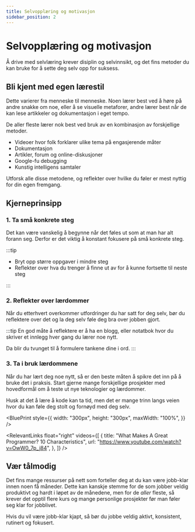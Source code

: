 ```yaml
---
title: Selvopplæring og motivasjon
sidebar_position: 2
---
```



# Selvopplæring og motivasjon

Å drive med selvlæring krever disiplin og selvinnsikt, og det fins metoder du kan bruke for å sette deg selv opp for suksess.

## Bli kjent med egen lærestil

Dette varierer fra menneske til menneske. Noen lærer best ved å høre på andre snakke om noe,
eller å se visuelle metaforer, andre lærer best når de kan lese artikkeler og dokumentasjon i eget tempo.

De aller fleste lærer nok best ved bruk av en kombinasjon av forskjellige metoder.

- Videoer hvor folk forklarer ulike tema på engasjerende måter
- Dokumentasjon
- Artikler, forum og online-diskusjoner
- Google-fu debugging
- Kunstig intelligens samtaler

Utforsk alle disse metodene, og reflekter over hvilke du føler er mest nyttig for din egen fremgang.

## Kjerneprinsipp

### 1. Ta <Highlight>små konkrete steg</Highlight>

Det kan være vanskelig å begynne når det føles ut som at man har alt forann seg.
Derfor er det viktig å konstant fokusere på små konkrete steg.

:::tip

- Bryt opp større oppgaver i mindre steg
- Reflekter over hva du trenger å finne ut av for å kunne fortsette til neste steg

:::

### 2. <Highlight>Reflekter</Highlight> over lærdommer

Når du etterhvert overkommer utfordringer du har satt for deg selv,
bør du reflektere over det og la deg selv føle deg bra over jobben gjort.

:::tip
En god måte å reflektere er å ha en blogg, eller notatbok hvor du skriver et innlegg hver gang du lærer noe nytt.

Da blir du tvunget til å formulere tankene dine i ord.
:::

### 3. <Highlight>Ta i bruk</Highlight> lærdommene

Når du har lært deg noe nytt, så er den beste måten å spikre det inn på å bruke det i praksis.
Start gjerne mange forskjellige prosjekter med hovedformål om å teste ut nye teknologier og lærdommer.

Husk at det å lære å kode kan ta tid, men det er mange trinn langs veien hvor du kan føle deg stolt og fornøyd med deg selv.

<BluePrint
  style={{
    width: "300px",
    height: "300px",
    maxWidth: "100%",
  }}
/>

<RelevantLinks
  float="right"
  videos={[
    {
      title:
        "What Makes A Great Programmer? 10 Characteristics",
      url: "https://www.youtube.com/watch?v=OwW0_7p_j84",
    },
  ]}
/>

## Vær tålmodig

Det fins mange ressurser på nett som forteller deg at du kan være jobb-klar innen noen få måneder. Dette kan kanskje stemme for de som jobber veldig produktivt og hardt i løpet av de månedene, men for de _aller_ fleste, så krever det opptil flere kurs og mange personlige prosjekter før man føler seg klar for jobblivet.

Hvis du vil være jobb-klar kjapt, så bør du jobbe veldig aktivt, konsistent, rutinert og fokusert.
